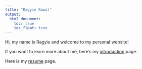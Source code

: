 ```yaml
---
title: "Ragyie Rawal"
output: 
  html_document:
    toc: true
    toc_float: true
---
```


Hi, my name is Ragyie and welcome to my personal website!

If you want to learn more about me, here's my [introduction](landing.html) page. 

Here is my [resume](resume.html) page. 
